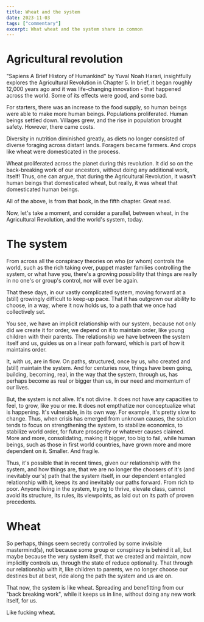 ```yaml
---
title: Wheat and the system
date: 2023-11-03
tags: ["commentary"]
excerpt: What wheat and the system share in common
---
```


# Agricultural revolution

"Sapiens A Brief History of Humankind" by Yuval Noah Harari, insightfully explores the Agricultural Revolution in Chapter 5. In brief, it began roughly 12,000 years ago and it was life-changing innovation - that happened across the world. Some of its effects were good, and some bad.

For starters, there was an increase to the food supply, so human beings were able to make more human beings. Populations proliferated. Human beings settled down. Villages grew, and the rise in population brought safety. However, there came costs.

Diversity in nutrition diminished greatly, as diets no longer consisted of diverse foraging across distant lands. Foragers became farmers. And crops like wheat were domesticated in the process.

Wheat proliferated across the planet during this revolution. It did so on the back-breaking work of our ancestors, without doing any additional work, itself! Thus, one can argue, that during the Agricultural Revolution, it wasn't human beings that domesticated wheat, but really, it was wheat that domesticated human beings.

All of the above, is from that book, in the fifth chapter. Great read.

Now, let's take a moment, and consider a parallel, between wheat, in the Agricultural Revolution, and the world's system, today.

# The system

From across all the conspiracy theories on who (or whom) controls the world, such as the rich taking over, puppet master families controlling the system, or what have you, there's a growing possibility that things are really in no one's or group's control, nor will ever be again.

That these days, in our vastly complicated system, moving forward at a (still) growingly difficult to keep-up pace. That it has outgrown our ability to choose, in a way, where it now holds us, to a path that we once had collectively set.

You see, we have an implicit relationship with our system, because not only did we create it for order, we depend on it to maintain order, like young children with their parents. The relationship we have between the system itself and us, guides us on a linear path forward, which is part of how it maintains order.

It, with us, are in flow. On paths, structured, once by us, who created and (still) maintain the system. And for centuries now, things have been going, building, becoming, real, in the way that the system, through us, has perhaps become as real or bigger than us, in our need and momentum of our lives.

But, the system is not alive. It's not divine. It does not have any capacities to feel, to grow, like you or me. It does not empthatize nor conceptualize what is happening. It's vulnerable, in its own way. For example, it's pretty slow to change. Thus, when crisis has emerged from unknown causes, the solution tends to focus on strengthening the system, to stabilize economics, to stabilize world order, for future prosperity or whatever causes claimed. More and more, consolidating, making it bigger, too big to fail, while human beings, such as those in first world countries, have grown more and more dependent on it. Smaller. And fragile.

Thus, it's possible that in recent times, given our relationship with the system, and how things are, that we are no longer the choosers of it's (and inevitably our's) path that the system itself, in our dependent entangled relationship with it, keeps its and inevitably our paths forward. From rich to poor. Anyone living in the system, trying to thrive, elevate class, cannot avoid its structure, its rules, its viewpoints, as laid out on its path of proven precedents.

# Wheat

So perhaps, things seem secretly controlled by some invisible mastermind(s), not because some group or conspiracy is behind it all, but maybe because the very system itself, that we created and maintain, now implicitly controls us, through the state of reduce optionality. That through our relationship with it, like children to parents, we no longer choose our destines but at best, ride along the path the system and us are on.

That now, the system is like wheat. Spreading and benefitting from our "back breaking work", while it keeps us in line, without doing any new work itself, for us.

Like fucking wheat.
